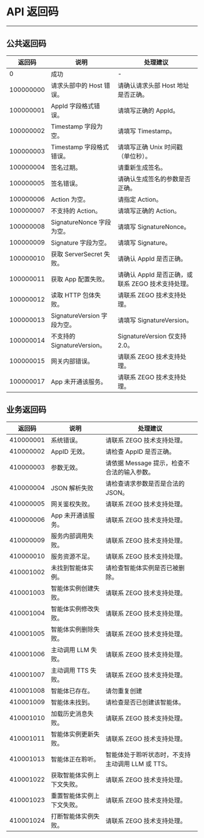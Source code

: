 # API 返回码

- - -

## 公共返回码

| 返回码 | 说明 | 处理建议 |
| --- | --- | --- |
| 0 | 成功 | - |
| 100000000 | 请求头部中的 Host 错误。 | 请确认请求头部 Host 地址是否正确。 |
| 100000001 | AppId 字段格式错误。 | 请填写正确的 AppId。 |
| 100000002 | Timestamp 字段为空。 | 请填写 Timestamp。 |
| 100000003 | Timestamp 字段格式错误。 | 请填写正确 Unix 时间戳（单位秒）。 |
| 100000004 | 签名过期。 | 请重新生成签名。 |
| 100000005 | 签名错误。 | 请确认生成签名的参数是否正确。 |
| 100000006 | Action 为空。 | 请指定 Action。 |
| 100000007 | 不支持的 Action。 | 请填写正确的 Action。 |
| 100000008 | SignatureNonce 字段为空。 | 请填写 SignatureNonce。 |
| 100000009 | Signature 字段为空。 | 请填写 Signature。 |
| 100000010 | 获取 ServerSecret 失败。 | 请确认 AppId 是否正确。 |
| 100000011 | 获取 App 配置失败。 | 请确认 AppId 是否正确，或联系 ZEGO 技术支持处理。 |
| 100000012 | 读取 HTTP 包体失败。 | 请联系 ZEGO 技术支持处理。 |
| 100000013 | SignatureVersion 字段为空。 | 请填写 SignatureVersion。 |
| 100000014 | 不支持的 SignatureVersion。 | SignatureVersion 仅支持 2.0。 |
| 100000015 | 网关内部错误。 | 请联系 ZEGO 技术支持处理。 |
| 100000017 | App 未开通该服务。 | 请联系 ZEGO 技术支持处理。 |

## 业务返回码

| 返回码    | 说明                       | 处理建议                                          |
| --------- | -------------------------- | ------------------------------------------------- |
| 410000001 | 系统错误。                 | 请联系 ZEGO 技术支持处理。                        |
| 410000002 | AppID 无效。               | 请检查 AppID 是否正确。                           |
| 410000003 | 参数无效。                 | 请依据 Message 提示，检查不合法的输入参数。       |
| 410000004 | JSON 解析失败              | 请检查请求参数是否是合法的 JSON。                 |
| 410000005 | 网关鉴权失败。             | 请联系 ZEGO 技术支持处理。                        |
| 410000006 | App 未开通该服务。         | 请联系 ZEGO 技术支持处理。                        |
| 410000009 | 服务内部调用失败。         | 请联系 ZEGO 技术支持处理。                        |
| 410000010 | 服务资源不足。             | 请联系 ZEGO 技术支持处理。                        |
| 410001002 | 未找到智能体实例。         | 请检查智能体实例是否已被删除。                    |
| 410001003 | 智能体实例创建失败。       | 请联系 ZEGO 技术支持处理。                        |
| 410001004 | 智能体实例修改失败。       | 请联系 ZEGO 技术支持处理。                        |
| 410001005 | 智能体实例删除失败。       | 请联系 ZEGO 技术支持处理。                        |
| 410001006 | 主动调用 LLM 失败。        | 请联系 ZEGO 技术支持处理。                        |
| 410001007 | 主动调用 TTS 失败。        | 请联系 ZEGO 技术支持处理。                        |
| 410001008 | 智能体已存在。             | 请勿重复创建                                      |
| 410001009 | 智能体未找到。             | 请检查是否已创建该智能体。                        |
| 410001010 | 加载历史消息失败。         | 请联系 ZEGO 技术支持处理。                        |
| 410001011 | 智能体实例更新失败。       | 请联系 ZEGO 技术支持处理。                        |
| 410001013 | 智能体正在聆听。           | 智能体处于聆听状态时，不支持主动调用 LLM 或 TTS。 |
| 410001022 | 获取智能体实例上下文失败。 | 请联系 ZEGO 技术支持处理。                        |
| 410001023 | 重置智能体实例上下文失败。 | 请联系 ZEGO 技术支持处理。                        |
| 410001024 | 打断智能体实例失败。       | 请联系 ZEGO 技术支持处理。                        |
